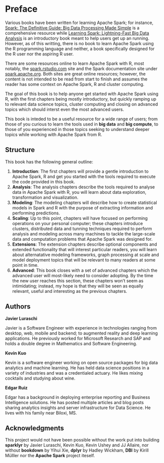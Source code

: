 # Preface {-}

Various books have been written for learning Apache Spark; for instance, [Spark: The Definitive Guide: Big Data Processing Made Simple](@information-technology) is a comprehensive resource while [Learning Spark: Lightning-Fast Big Data Analysis](@spark-learning-karau) is an introductory book meant to help users get up an running. However, as of this writting, there is no book to learn Apache Spark using the R programming language and neither, a book specifically designed for the R user nor the aspiring R user.

There are some resources online to learn Apache Spark with R, most notably, the [spark.rstudio.com](https://spark.rstudio.com) site and the Spark documentation site under [spark.apache.org](https://spark.apache.org/docs/latest/index.html). Both sites are great online resources; however, the content is not intended to be read from start to finish and assumes the reader has some context on Apache Spark, R and cluster computing.

The goal of this book is to help anyone get started with Apache Spark using R, with the first chapters being mostly introductory, but quickly ramping up to relevant data science topics, cluster computing and closing on advanced topics which should interst even the most advanced users.

This book is inteded to be a useful resource for a wide range of users; from those of you curious to learn the tools used in **big data** and **big compute**, to those of you experienced in those topics seeking to understand deeper topics while working with Apache Spark from R.

## Structure {-}

This book has the following general outline:

1. **Introduction**: The first chapters will provide a gentle introduction to Apache Spark, R and get you started with the tools required to execute the code provided in this book.
2. **Analysis**: The analysis chapters describe the tools required to analyse data in Apache Spark with R, you will learn about data exploration, transformation and visualization.
3. **Modeling**: The modeling chapters will describe how to create statistical models in Spark and R with the purpose of extracting information and performing predictions.
4. **Scaling**: Up to this point, chapters will have focused on performing operations on your personal computer; these chapters introduce clusters, distributed data and tunning techniques required to perform analysis and modeling across many machines to tackle the large-scale data and computation problems that Apache Spark was designed for.
5. **Extensions**: The extension chapters describe optional components and extended functionality that will interest particular readers, you will learn about alternatative modeling frameworks, graph processing at scale and model deployment topics that will be relevant to many readers at some point in time.
6. **Advanced**: This book closes with a set of advanced chapters which the advanced user will most-likely need to consider adopting. By the time the new user reaches this section, these chapters won't seem as intimidating; instead, my hope is that they will be seen as equally relevant, useful and interesting as the previous chapters.

## Authors {-}

**Javier Luraschi**

Javier is a Software Engineer with experience in technologies ranging from desktop, web, mobile and backend; to augmented reality and deep learning applications. He previously worked for Microsoft Research and SAP and holds a double degree in Mathematics and Software Engineering.

**Kevin Kuo**

Kevin is a software engineer working on open source packages for big data analytics and machine learning. He has held data science positions in a variety of industries and was a credentialed actuary. He likes mixing cocktails and studying about wine.

**Edgar Ruiz**

Edgar has a background in deploying enterprise reporting and Business Intelligence solutions. He has posted multiple articles and blog posts sharing analytics insights and server infrastructure for Data Science. He lives with his family near Biloxi, MS.

## Acknowledgments {-}

This project would not have been possible without the work put into building **sparklyr** by Javier Luraschi, Kevin Kuo, Kevin Ushey and JJ Allaire, nor without **bookdown** by Yihui Xie, **dplyr** by Hadley Wickham, **DBI** by Kirill Mülller nor the **Apache Spark** project iteself.
